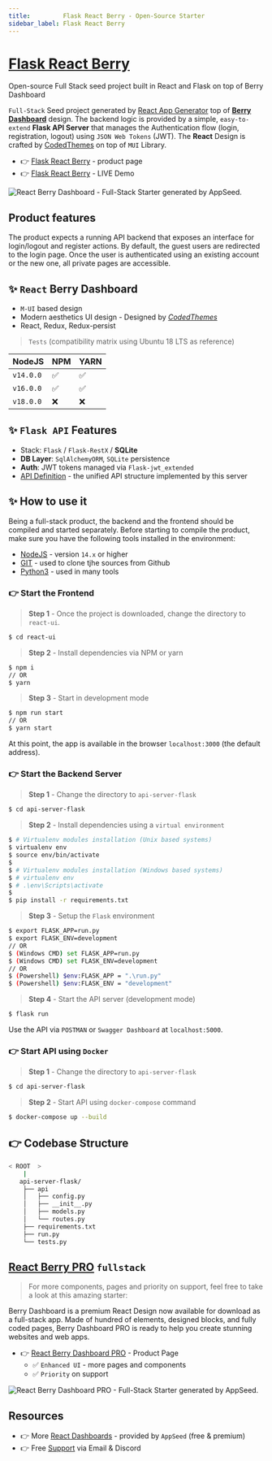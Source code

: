 ```yaml
---
title:         Flask React Berry - Open-Source Starter
sidebar_label: Flask React Berry
---
```


# [Flask React Berry](https://appseed.us/product/berry-dashboard/api-server-flask/react/)

<SubHeading> Open-source Full Stack seed project built in React and Flask on top of Berry Dashboard </SubHeading>

`Full-Stack` Seed project generated by [React App Generator](https://appseed.us/generator/react/) top of **[Berry Dashboard](https://appseed.us/product/berry-dashboard/api-server-flask/react/)** design. 
The backend logic is provided by a simple, `easy-to-extend` **Flask API Server** that manages the Authentication flow (login, registration, logout) using `JSON Web Tokens` (JWT). 
The **React** Design is crafted by [CodedThemes](https://codedthemes.com/?ref=appseed) on top of `MUI` Library.

- 👉 [Flask React Berry](https://appseed.us/product/berry-dashboard/api-server-flask/react/) - product page
- 👉 [Flask React Berry](https://flask-react-berry-dashboard.appseed-srv1.com/) - LIVE Demo

![React Berry Dashboard - Full-Stack Starter generated by AppSeed.](https://user-images.githubusercontent.com/51070104/174480640-e0b450b1-07a8-4cc7-84bc-287bb9c45773.png)


## Product features

The product expects a running API backend that exposes an interface for login/logout and register actions. 
By default, the guest users are redirected to the login page. Once the user is authenticated using an existing account or the new one, all private pages are accessible. 


## ✨ `React` Berry Dashboard

- `M-UI` based design
- Modern aesthetics UI design - Designed by *[CodedThemes](https://bit.ly/37fF9RT)*
- React, Redux, Redux-persist


> `Tests` (compatibility matrix using Ubuntu 18 LTS as reference)

| NodeJS | NPM | YARN | 
| --- | --- | --- |  
| `v14.0.0` | ✅ | ✅ |
| `v16.0.0` | ✅ | ✅ | 
| `v18.0.0` | ❌ | ❌ | 


## ✨ `Flask API` Features

- Stack: `Flask` / `Flask-RestX` / **SQLite** 
- **DB Layer**: `SqlAlchemyORM`, `SQLite` persistence
- **Auth**: JWT tokens managed via `Flask-jwt_extended`
- [API Definition](https://docs.appseed.us/boilerplate-code/api-unified-definition) - the unified API structure implemented by this server


## ✨ How to use it

Being a full-stack product, the backend and the frontend should be compiled and started separately. 
Before starting to compile the product, make sure you have the following tools installed in the environment:

- [NodeJS](https://nodejs.org/en/) - version `14.x` or higher
- [GIT](https://git-scm.com/) - used to clone tjhe sources from Github
- [Python3](https://www.python.org/) - used in many tools


### 👉 Start the Frontend 

> **Step 1** - Once the project is downloaded, change the directory to `react-ui`. 

```bash
$ cd react-ui
```

> **Step 2** - Install dependencies via NPM or yarn

```bash
$ npm i
// OR
$ yarn
```

> **Step 3** - Start in development mode

```bash
$ npm run start 
// OR
$ yarn start
```

At this point, the app is available in the browser `localhost:3000` (the default address).


### 👉 Start the Backend Server 

> **Step 1** - Change the directory to `api-server-flask`

```bash
$ cd api-server-flask
```

> **Step 2** - Install dependencies using a `virtual environment`

```bash
$ # Virtualenv modules installation (Unix based systems)
$ virtualenv env
$ source env/bin/activate
$
$ # Virtualenv modules installation (Windows based systems)
$ # virtualenv env
$ # .\env\Scripts\activate
$
$ pip install -r requirements.txt
```


> **Step 3** - Setup the `Flask` environment 

```bash
$ export FLASK_APP=run.py
$ export FLASK_ENV=development
// OR 
$ (Windows CMD) set FLASK_APP=run.py
$ (Windows CMD) set FLASK_ENV=development
// OR
$ (Powershell) $env:FLASK_APP = ".\run.py"
$ (Powershell) $env:FLASK_ENV = "development"
```


> **Step 4** - Start the API server (development mode)

```bash
$ flask run
```

Use the API via `POSTMAN` or `Swagger Dashboard` at `localhost:5000`.


### 👉 Start API using `Docker` 

> **Step 1** - Change the directory to `api-server-flask`

```bash
$ cd api-server-flask
```


> **Step 2** - Start API using `docker-compose` command 

```bash
$ docker-compose up --build
```


## 👉 Codebase Structure

```bash
< ROOT  >
    |
   api-server-flask/
    ├── api
    │   ├── config.py
    │   ├── __init__.py
    │   ├── models.py
    │   └── routes.py
    ├── requirements.txt
    ├── run.py
    └── tests.py
```

## [React Berry PRO](https://appseed.us/product/berry-dashboard-pro/full-stack/) `fullstack`

> For more components, pages and priority on support, feel free to take a look at this amazing starter:

Berry Dashboard is a premium React Design now available for download as a full-stack app. 
Made of hundred of elements, designed blocks, and fully coded pages, Berry Dashboard PRO is ready to help you create stunning websites and web apps.

- 👉 [React Berry Dashboard PRO](https://appseed.us/product/berry-dashboard-pro/full-stack/) - Product Page
  - ✅ `Enhanced UI` - more pages and components
  - ✅ `Priority` on support

![React Berry Dashboard PRO - Full-Stack Starter generated by AppSeed.](https://user-images.githubusercontent.com/51070104/174492378-280b6de6-df58-4df7-865d-f86f6e9b1dd0.png)


## Resources

- 👉 More [React Dashboards](https://appseed.us/admin-dashboards/react/) - provided by `AppSeed` (free & premium)
- 👉 Free [Support](https://appseed.us/support/) via Email & Discord

